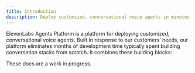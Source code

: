 ```yaml
---
title: Introduction
description: Deploy customized, conversational voice agents in minutes.
---
```


ElevenLabs Agents Platform is a platform for deploying customized, conversational voice agents. Built in response to our customers’ needs, our platform eliminates months of development time typically spent building conversation stacks from scratch. It combines these building blocks:

<Callout>These docs are a work in progress.</Callout>
